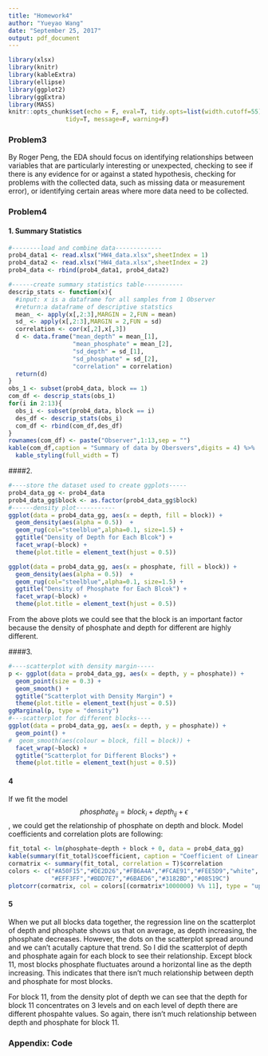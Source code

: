 ```yaml
---
title: "Homework4"
author: "Yueyao Wang"
date: "September 25, 2017"
output: pdf_document
---
```


```r
library(xlsx)
library(knitr)
library(kableExtra)
library(ellipse)
library(ggplot2)
library(ggExtra)
library(MASS)
knitr::opts_chunk$set(echo = F, eval=T, tidy.opts=list(width.cutoff=55),
                tidy=T, message=F, warning=F)
```

### Problem3  

By Roger Peng, the EDA should focus on identifying relationships between variables that are particularly interesting or unexpected, checking to see if there is any evidence for or against a stated hypothesis, checking for problems with the collected data, such as missing data or measurement error), or identifying certain areas where more data need to be collected.  


### Problem4  

#### 1. Summary Statistics  

```r

#--------load and combine data-------------
prob4_data1 <- read.xlsx("HW4_data.xlsx",sheetIndex = 1)
prob4_data2 <- read.xlsx("HW4_data.xlsx",sheetIndex = 2)
prob4_data <- rbind(prob4_data1, prob4_data2)

#------create summary statistics table-----------
descrip_stats <- function(x){
  #input: x is a dataframe for all samples from 1 Observer
  #return:a dataframe of descriptive statstics
  mean_ <- apply(x[,2:3],MARGIN = 2,FUN = mean)
  sd_ <- apply(x[,2:3],MARGIN = 2,FUN = sd)
  correlation <- cor(x[,2],x[,3])
  d <- data.frame("mean_depth" = mean_[1],
                  "mean_phosphate" = mean_[2],
                  "sd_depth" = sd_[1],
                  "sd_phosphate" = sd_[2],
                  "correlation" = correlation)
  return(d)
}
obs_1 <- subset(prob4_data, block == 1)
com_df <- descrip_stats(obs_1)
for(i in 2:13){
  obs_i <- subset(prob4_data, block == i)
  des_df <- descrip_stats(obs_i)
  com_df <- rbind(com_df,des_df)
}
rownames(com_df) <- paste("Observer",1:13,sep = "")
kable(com_df,caption = "Summary of data by Obersvers",digits = 4) %>% 
  kable_styling(full_width = T)
```  


####2.  

```r
#----store the dataset used to create ggplots-----
prob4_data_gg <- prob4_data
prob4_data_gg$block <- as.factor(prob4_data_gg$block)
#------density plot-----------
ggplot(data = prob4_data_gg, aes(x = depth, fill = block)) + 
  geom_density(aes(alpha = 0.5))  +  
  geom_rug(col="steelblue",alpha=0.1, size=1.5) + 
  ggtitle("Density of Depth for Each Blcok") + 
  facet_wrap(~block) +
  theme(plot.title = element_text(hjust = 0.5))

ggplot(data = prob4_data_gg, aes(x = phosphate, fill = block)) + 
  geom_density(aes(alpha = 0.5))  +  
  geom_rug(col="steelblue",alpha=0.1, size=1.5) + 
  ggtitle("Density of Phosphate for Each Blcok") + 
  facet_wrap(~block) +
  theme(plot.title = element_text(hjust = 0.5))
```  

From the above plots we could see that the block is an important factor because the density of phosphate and depth for different are highly different.  


####3.  

```r

#----scatterplot with density margin-----
p <- ggplot(data = prob4_data_gg, aes(x = depth, y = phosphate)) + 
  geom_point(size = 0.3) +
  geom_smooth() + 
  ggtitle("Scatterplot with Density Margin") +
  theme(plot.title = element_text(hjust = 0.5))
ggMarginal(p, type = "density") 
#---scatterplot for different blocks----
ggplot(data = prob4_data_gg, aes(x = depth, y = phosphate)) + 
  geom_point() + 
#  geom_smooth(aes(colour = block, fill = block)) + 
  facet_wrap(~block) + 
  ggtitle("Scatterplot for Different Blocks") +
  theme(plot.title = element_text(hjust = 0.5))
```  
#### 4  

If we fit the model $$phosphate_{ij} = block_i + depth_{ij} + \epsilon$$, we could get the relationship of phosphate on depth and block. Model coefficients and correlation plots are following:  
```r
fit_total <- lm(phosphate~depth + block + 0, data = prob4_data_gg)
kable(summary(fit_total)$coefficient, caption = "Coefficient of Linear Model")
cormatrix <- summary(fit_total, correlation = T)$correlation
colors <- c("#A50F15","#DE2D26","#FB6A4A","#FCAE91","#FEE5D9","white",
            "#EFF3FF","#BDD7E7","#6BAED6","#3182BD","#08519C")
plotcorr(cormatrix, col = colors[(cormatrix*1000000) %% 11], type = "upper")
```  

#### 5  

When we put all blocks data together, the regression line on the scatterplot of depth and phosphate shows us that on average, as depth increasing, the phosphate decreases. However, the dots on the scatterplot spread around and we can't acutally capture that trend. So I did the scatterplot of depth and phosphate again for each block to see their relationship. Except block 11, most blocks phosphate fluctuates around a horizontal line as the depth increasing. This indicates that there isn't much relationship between depth and phosphate for most blocks.   

For block 11, from the density plot of depth we can see that the depth for block 11 concentrates on 3 levels and on each level of depth there are different phospahte values. So again, there isn't much relationship between depth and phosphate for block 11.  

### Appendix: Code  

```r
  
```








